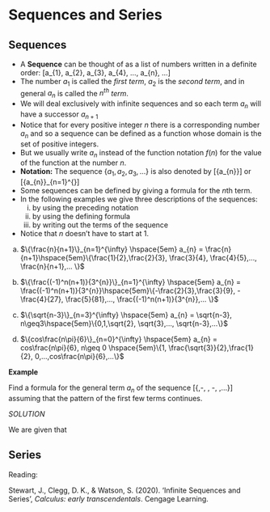 # Sequences and Series

## Sequences

- A **Sequence** can be thought of as a list of numbers written in a definite order:
 \[a_{1}, a_{2}, a_{3}, a_{4}, ..., a_{n}, ...\]
- The number $a_{1}$ is called the *first term*, $a_{2}$ is  the *second term*, and in general $a_{n}$ is called the $n^{th}$ *term*.
- We will deal exclusively with infinite sequences and so each term $a_{n}$ will have a successor $a_{n+1}$
- Notice that for every positive integer $n$ there is a corresponding number $a_{n}$ and so a sequence can be defined as a function whose domain is the set of positive integers.
- But we usually write $a_{n}$  instead of the function notation $f(n)$ for the value of the function at the number $n$.
- **Notation:** The sequence $\{a_{1}, a_{2}, a_{3},...\}$ is also denoted by 
\[\{a_{n}\}\]  or \[\{a_{n}\}_{n=1}^{\infty}\]
- Some sequences can be defined by giving a formula for the $n$th term.
- In the following examples we give three descriptions of the sequences:
    i. by using the preceding notation
    ii. by using the defining formula
    iii. by writing out the terms of the sequence
- Notice that $n$ doesn't have to start at 1.

a) $\{\frac{n}{n+1}\}_{n=1}^{\infty} \hspace{5em} a_{n} = \frac{n}{n+1}\hspace{5em}\{\frac{1}{2},\frac{2}{3}, \frac{3}{4}, \frac{4}{5},..., \frac{n}{n+1},... \}$

b) $\{\frac{(-1)^n(n+1)}{3^{n}}\}_{n=1}^{\infty} \hspace{5em} a_{n} = \frac{(-1)^n(n+1)}{3^{n}}\hspace{5em}\{-\frac{2}{3},\frac{3}{9}, -\frac{4}{27}, \frac{5}{81},..., \frac{(-1)^n(n+1)}{3^{n}},... \}$

c) $\{\sqrt{n-3}\}_{n=3}^{\infty} \hspace{5em} a_{n} = \sqrt{n-3}, n\geq3\hspace{5em}\{0,1,\sqrt{2}, \sqrt{3},..., \sqrt{n-3},...\}$

d) $\{cos\frac{n\pi}{6}\}_{n=0}^{\infty} \hspace{5em} a_{n} = cos\frac{n\pi}{6}, n\geq 0 \hspace{5em}\{1, \frac{\sqrt{3}}{2},\frac{1}{2}, 0,...,cos\frac{n\pi}{6},...\}$


**Example**

Find a formula for the general term $a_{n}$ of the sequence
\[\{\frac{3}{5},-\frac{4}{25}, \frac{5}{125}, -\frac{6}{625}, \frac{7}{3125},...\}\]
assuming that the pattern of the first few terms continues.


*SOLUTION* 

We are given that 




## Series

Reading:

Stewart, J., Clegg, D. K., & Watson, S. (2020). 'Infinite Sequences and Series', *Calculus: early transcendentals*. Cengage Learning.